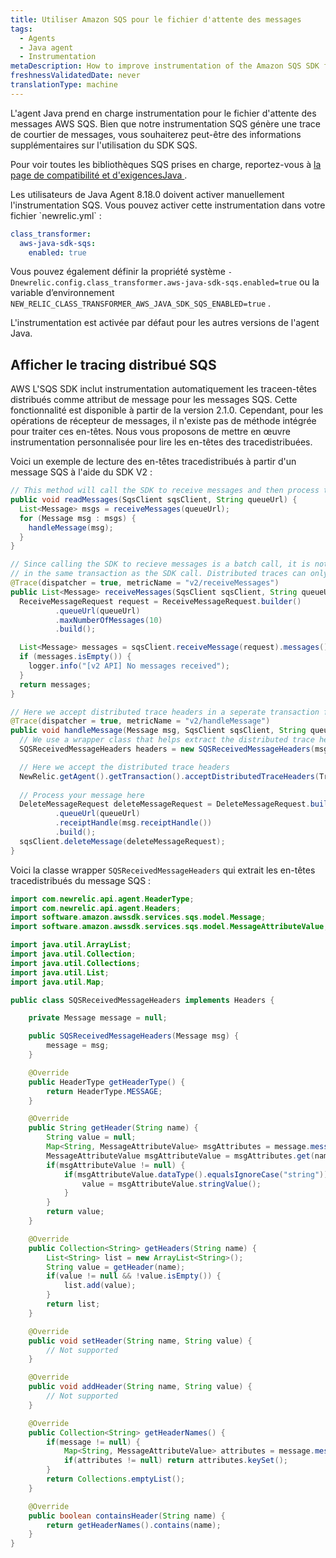 ```yaml
---
title: Utiliser Amazon SQS pour le fichier d'attente des messages
tags:
  - Agents
  - Java agent
  - Instrumentation
metaDescription: How to improve instrumentation of the Amazon SQS SDK for Java applications using New Relic's APM
freshnessValidatedDate: never
translationType: machine
---
```


L&apos;agent Java prend en charge instrumentation pour le fichier d&apos;attente des messages AWS SQS. Bien que notre instrumentation SQS génère une trace de courtier de messages, vous souhaiterez peut-être des informations supplémentaires sur l&apos;utilisation du SDK SQS.

Pour voir toutes les bibliothèques SQS prises en charge, reportez-vous à [la page de compatibilité et d&apos;exigencesJava ](/docs/agents/java-agent/getting-started/compatibility-requirements-java-agent).

<Callout variant="important">
  Les utilisateurs de Java Agent 8.18.0 doivent activer manuellement l&apos;instrumentation SQS. Vous pouvez activer cette instrumentation dans votre fichier `newrelic.yml` :

  ```yml
  class_transformer:
    aws-java-sdk-sqs:
      enabled: true
  ```

  Vous pouvez également définir la propriété système `-Dnewrelic.config.class_transformer.aws-java-sdk-sqs.enabled=true` ou la variable d’environnement `NEW_RELIC_CLASS_TRANSFORMER_AWS_JAVA_SDK_SQS_ENABLED=true` .

  L&apos;instrumentation est activée par défaut pour les autres versions de l&apos;agent Java.
</Callout>

## Afficher le tracing distribué SQS

AWS L&apos;SQS SDK inclut instrumentation automatiquement les traceen-têtes distribués comme attribut de message pour les messages SQS. Cette fonctionnalité est disponible à partir de la version 2.1.0. Cependant, pour les opérations de récepteur de messages, il n&apos;existe pas de méthode intégrée pour traiter ces en-têtes. Nous vous proposons de mettre en œuvre instrumentation personnalisée pour lire les en-têtes des tracedistribuées.

Voici un exemple de lecture des en-têtes tracedistribués à partir d&apos;un message SQS à l&apos;aide du SDK V2 :

```java
// This method will call the SDK to receive messages and then process them
public void readMessages(SqsClient sqsClient, String queueUrl) {
  List<Message> msgs = receiveMessages(queueUrl);
  for (Message msg : msgs) {
    handleMessage(msg);
  }
}

// Since calling the SDK to recieve messages is a batch call, it is not recommended to accept distributed trace headers
// in the same transaction as the SDK call. Distributed traces can only have one parent span.
@Trace(dispatcher = true, metricName = "v2/receiveMessages")
public List<Message> receiveMessages(SqsClient sqsClient, String queueUrl) {
  ReceiveMessageRequest request = ReceiveMessageRequest.builder()
          .queueUrl(queueUrl)
          .maxNumberOfMessages(10)
          .build();

  List<Message> messages = sqsClient.receiveMessage(request).messages();
  if (messages.isEmpty()) {
    logger.info("[v2 API] No messages received");
  }
  return messages;
}

// Here we accept distributed trace headers in a seperate transaction from the SDK call.
@Trace(dispatcher = true, metricName = "v2/handleMessage")
public void handleMessage(Message msg, SqsClient sqsClient, String queueUrl) {
  // We use a wrapper class that helps extract the distributed trace headers
  SQSReceivedMessageHeaders headers = new SQSReceivedMessageHeaders(msg);

  // Here we accept the distributed trace headers
  NewRelic.getAgent().getTransaction().acceptDistributedTraceHeaders(TransportType.Other, headers);
  
  // Process your message here
  DeleteMessageRequest deleteMessageRequest = DeleteMessageRequest.builder()
          .queueUrl(queueUrl)
          .receiptHandle(msg.receiptHandle())
          .build();
  sqsClient.deleteMessage(deleteMessageRequest);
}
```

Voici la classe wrapper `SQSReceivedMessageHeaders` qui extrait les en-têtes tracedistribués du message SQS :

```java
import com.newrelic.api.agent.HeaderType;
import com.newrelic.api.agent.Headers;
import software.amazon.awssdk.services.sqs.model.Message;
import software.amazon.awssdk.services.sqs.model.MessageAttributeValue;

import java.util.ArrayList;
import java.util.Collection;
import java.util.Collections;
import java.util.List;
import java.util.Map;

public class SQSReceivedMessageHeaders implements Headers {

	private Message message = null;

	public SQSReceivedMessageHeaders(Message msg) {
		message = msg;
	}

	@Override
	public HeaderType getHeaderType() {
		return HeaderType.MESSAGE;
	}

	@Override
	public String getHeader(String name) {
		String value = null;
		Map<String, MessageAttributeValue> msgAttributes = message.messageAttributes();
		MessageAttributeValue msgAttributeValue = msgAttributes.get(name);
		if(msgAttributeValue != null) {
			if(msgAttributeValue.dataType().equalsIgnoreCase("string")) {
				value = msgAttributeValue.stringValue();
			}
		}
		return value;
	}

	@Override
	public Collection<String> getHeaders(String name) {
		List<String> list = new ArrayList<String>();
		String value = getHeader(name);
		if(value != null && !value.isEmpty()) {
			list.add(value);
		}
		return list;
	}

	@Override
	public void setHeader(String name, String value) {
		// Not supported
	}

	@Override
	public void addHeader(String name, String value) {
		// Not supported
	}

	@Override
	public Collection<String> getHeaderNames() {
		if(message != null) {
			Map<String, MessageAttributeValue> attributes = message.messageAttributes();
			if(attributes != null) return attributes.keySet();
		}
		return Collections.emptyList();
	}

	@Override
	public boolean containsHeader(String name) {
		return getHeaderNames().contains(name);
	}
}
```